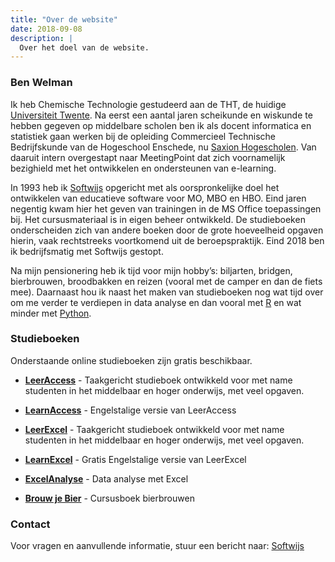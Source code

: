 ```yaml
---
title: "Over de website"
date: 2018-09-08
description: |
  Over het doel van de website.
---
```


### Ben Welman

Ik heb Chemische Technologie gestudeerd aan de THT, de huidige [Universiteit Twente](https://www.utwente.nl/).
Na eerst een aantal jaren scheikunde en wiskunde te hebben gegeven op middelbare scholen ben ik als docent informatica en statistiek gaan werken bij de opleiding Commercieel Technische Bedrijfskunde van  de Hogeschool Enschede, nu [Saxion Hogescholen](https://www.saxion.nl/). Van daaruit intern overgestapt naar MeetingPoint dat zich voornamelijk bezighield met het ontwikkelen en ondersteunen van e-learning.

In 1993 heb ik [Softwijs](https://softwijs.nl/) opgericht met als oorspronkelijke doel het ontwikkelen van educatieve software voor MO, MBO en HBO. Eind jaren negentig kwam hier het geven van trainingen in de MS Office toepassingen bij. Het cursusmateriaal is in eigen beheer ontwikkeld. De studieboeken onderscheiden zich van andere boeken door de grote hoeveelheid opgaven hierin, vaak rechtstreeks voortkomend uit de beroepspraktijk. Eind 2018 ben ik bedrijfsmatig met Softwijs gestopt.

Na mijn pensionering heb ik tijd voor mijn hobby's: biljarten, bridgen, bierbrouwen, broodbakken en reizen (vooral met de camper en dan de fiets mee). Daarnaast hou ik naast het maken van studieboeken nog wat tijd over om me verder te verdiepen in data analyse en dan vooral met [R](https://en.wikipedia.org/wiki/R_(programming_language)) en wat minder met [Python](https://www.python.org/).

### Studieboeken

Onderstaande online studieboeken zijn gratis beschikbaar.

+ **[LeerAccess](https://leeraccess.netlify.app/)** - Taakgericht studieboek ontwikkeld voor met name studenten in het middelbaar en hoger onderwijs, met veel opgaven.

+ **[LearnAccess](https://learnaccess.netlify.app/)** - Engelstalige versie van LeerAccess

+ **[LeerExcel](https://leerexcel.netlify.app/)** - Taakgericht studieboek ontwikkeld voor met name studenten in het middelbaar en hoger onderwijs, met veel opgaven.

+ **[LearnExcel](https://learnexcel.netlify.app/)** -  Gratis Engelstalige versie van LeerExcel

+ **[ExcelAnalyse](https://excelanalyse.netlify.app/)** - Data analyse met Excel

+ **[Brouw je Bier](https://brouwjebier.nu/)** - Cursusboek bierbrouwen

### Contact

Voor vragen en aanvullende informatie, stuur een bericht naar: [Softwijs](mailto:softwijsinfo@gmail.com)
